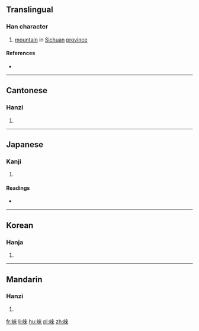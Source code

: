 {{also|崃}}
==Translingual==

===Han character===
{{Han char|rn=46|rad=山|as=08|sn=11|four=24798|canj=UDOO|ids=⿰山來}}

# [[mountain]] in [[Sichuan]] [[province]]

====References====
* {{Han ref|kx=0313.180|dkj=08168|dj=0614.140|hdz=10777.170|uh=5D0D|ud=23821|bh=D4FB|bd=54523}}

----

==Cantonese==

===Hanzi===
{{yue-hanzi|jyut=[[loi4]]|y=loi4|sim=崃}}

# {{defn|lang=yue|sort=山08}}

----

==Japanese==

===Kanji===
{{ja-kanji|grade=|rs=山08}}

# {{defn|lang=ja|sort=山08}}

====Readings====
* {{ja-readings|on=[[らい]] (rai)|kun=}}

----

==Korean==

===Hanja===
{{ko-hanja|hangeul=래|rv=rae|mr=rae}}

# {{defn|lang=ko|sort=山08}}

----

==Mandarin==

===Hanzi===
{{cmn-hanzi|sim=崃|pin=[[lái]] ([[lai2]])|wg=lai<sup>2</sup>}}

# {{defn|lang=cmn|sort=山08}}

[[fr:崍]]
[[li:崍]]
[[hu:崍]]
[[pl:崍]]
[[zh:崍]]
